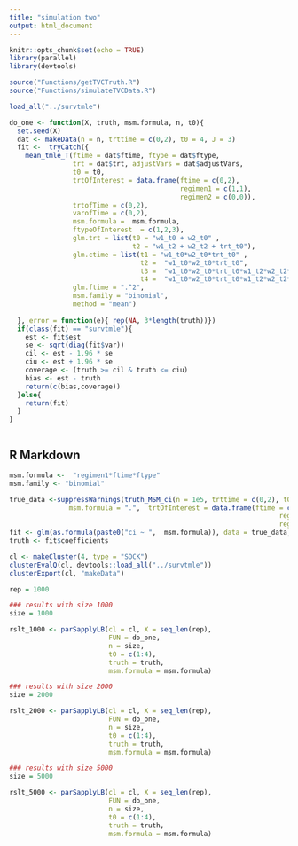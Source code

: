 ```yaml
---
title: "simulation two"
output: html_document
---
```


```r
knitr::opts_chunk$set(echo = TRUE)
library(parallel)
library(devtools)

source("Functions/getTVCTruth.R")
source("Functions/simulateTVCData.R")

load_all("../survtmle")

do_one <- function(X, truth, msm.formula, n, t0){
  set.seed(X)
  dat <- makeData(n = n, trttime = c(0,2), t0 = 4, J = 3)
  fit <-  tryCatch({
    mean_tmle_T(ftime = dat$ftime, ftype = dat$ftype,
                trt = dat$trt, adjustVars = dat$adjustVars,
                t0 = t0,
                trtOfInterest = data.frame(ftime = c(0,2),
                                           regimen1 = c(1,1),
                                           regimen2 = c(0,0)),
                trtofTime = c(0,2),
                varofTime = c(0,2),
                msm.formula =  msm.formula,
                ftypeOfInterest  = c(1,2,3),
                glm.trt = list(t0 = "w1_t0 + w2_t0" ,
                               t2 = "w1_t2 + w2_t2 + trt_t0"),
                glm.ctime = list(t1 = "w1_t0*w2_t0*trt_t0" ,
                                 t2 =  "w1_t0*w2_t0*trt_t0",
                                 t3 =  "w1_t0*w2_t0*trt_t0*w1_t2*w2_t2*trt_t2",
                                 t4 =  "w1_t0*w2_t0*trt_t0*w1_t2*w2_t2*trt_t2"),
                glm.ftime = ".^2",
                msm.family = "binomial",
                method = "mean")
    
  }, error = function(e){ rep(NA, 3*length(truth))})
  if(class(fit) == "survtmle"){
    est <- fit$est
    se <- sqrt(diag(fit$var))
    cil <- est - 1.96 * se
    ciu <- est + 1.96 * se
    coverage <- (truth >= cil & truth <= ciu)
    bias <- est - truth
    return(c(bias,coverage))
  }else{
    return(fit)
  }
}



```

## R Markdown



```r

msm.formula <-  "regimen1*ftime*ftype"
msm.family <- "binomial"

true_data <-suppressWarnings(truth_MSM_ci(n = 1e5, trttime = c(0,2), t0 = 4, J = 3, 
               msm.formula = ".",  trtOfInterest = data.frame(ftime = c(0,2),
                                                                    regimen1 = c(1,1),
                                                                    regimen2 = c(0,0))))
fit <- glm(as.formula(paste0("ci ~ ",  msm.formula)), data = true_data, family = msm.family)
truth <- fit$coefficients

cl <- makeCluster(4, type = "SOCK")
clusterEvalQ(cl, devtools::load_all("../survtmle"))
clusterExport(cl, "makeData")

rep = 1000

### results with size 1000
size = 1000

rslt_1000 <- parSapplyLB(cl = cl, X = seq_len(rep),
                         FUN = do_one,
                         n = size,
                         t0 = c(1:4),
                         truth = truth, 
                         msm.formula = msm.formula)

### results with size 2000
size = 2000

rslt_2000 <- parSapplyLB(cl = cl, X = seq_len(rep),
                         FUN = do_one,
                         n = size,
                         t0 = c(1:4),
                         truth = truth, 
                         msm.formula = msm.formula)

### results with size 5000
size = 5000

rslt_5000 <- parSapplyLB(cl = cl, X = seq_len(rep),
                         FUN = do_one,
                         n = size,
                         t0 = c(1:4),
                         truth = truth, 
                         msm.formula = msm.formula)

```



